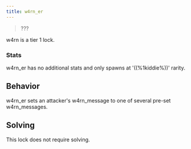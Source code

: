 ```yaml
---
title: w4rn_er
---
```


> ???

w4rn is a tier 1 lock.

### Stats

w4rn_er has no additional stats and only spawns at '((%1kiddie%))' rarity.

## Behavior

w4rn_er sets an attacker's w4rn_message to one of several pre-set w4rn_messages.

## Solving

This lock does not require solving.
